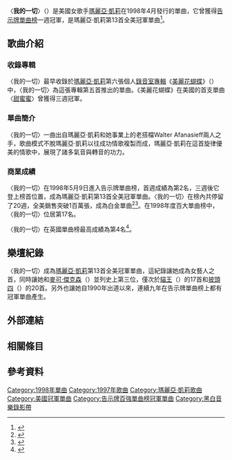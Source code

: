 {{NoteTA
|1=zh-cn:玛丽亚·凯莉; zh-tw:瑪麗亞·凱莉; zh-hk:Mariah Carey;
}}
{{Infobox single
| Name = 我的一切<br />My All
| Cover = 
| Artist = [[瑪麗亞·凱莉|瑪麗亞·凱莉]]
| Album = [[美麗花蝴蝶_(瑪麗亞·凱莉專輯)|美麗花蝴蝶]]
| Released = 1998年4月21日
| Format = [[CD|CD]]
| Recorded = 1997年
| Genre = {{flat list|
*[[流行音樂|流行音樂]]
*[[節奏藍調|節奏藍調]]
*[[拉丁樂|拉丁樂]]}}
| Length = 3:50
| Label = [[哥倫比亞唱片|哥倫比亞唱片]]
| Writer = {{flat list|
* 瑪麗亞·凱莉
* [[Walter_Afanasieff|Walter Afanasieff]]}}
| Producer = {{flat list|
* 瑪麗亞·凱莉
* Walter Afanasieff}}
| Last single = "[[Breakdown_(Mariah_Carey_song)|Breakdown]]" <br>(1998)
| This single = "'''My All'''" <br>(1998)
| Next single = "[[Sweetheart_(Rainy_Davis_song)|Sweetheart]]" <br>(1998)
| Misc = 
}}
〈'''我的一切'''〉（{{lang-en|'''My All'''}}）是美國女歌手[[瑪麗亞·凱莉|瑪麗亞·凱莉]]在1998年4月發行的單曲，它曾獲得[[Billboard_Hot_100|告示牌單曲榜]]一週冠軍，是瑪麗亞·凱莉第13首全美冠軍單曲<ref>{{Cite web |url=http://www.billboard.com/artist/309388/mariah-carey/chart?page=2&f=379 |title=美國告示牌瑪麗亞·凱莉單曲榜成績 |access-date=2015-06-08 |archive-date=2015-06-01 |archive-url=https://web.archive.org/web/20150601011614/http://www.billboard.com/artist/309388/mariah-carey/chart?page=2&f=379 |dead-url=no }}</ref>。

==歌曲介紹==
===收錄專輯===
〈我的一切〉最早收錄於[[瑪麗亞·凱莉|瑪麗亞·凱莉]]第六張個人[[錄音室專輯|錄音室專輯]]《[[美麗花蝴蝶_(瑪麗亞·凱莉專輯)|美麗花蝴蝶]]》（{{lang-en|Butterfly}}）中，〈我的一切〉為這張專輯第五首推出的單曲。《美麗花蝴蝶》在美國的首支單曲〈[[甜蜜蜜_(瑪麗亞·凱莉歌曲)|甜蜜蜜]]〉曾獲得三週冠軍。
===單曲簡介===
〈我的一切〉一曲出自瑪麗亞·凱莉和她事業上的老搭檔Walter Afanasieff兩人之手，歌曲模式不脫瑪麗亞·凱莉以往成功情歌複製而成，瑪麗亞·凱莉在這首旋律優美的情歌中，展現了諸多氣音與轉音的功力。
===商業成績===
〈我的一切〉在1998年5月9日進入告示牌單曲榜，首週成績為第2名，三週後它登上榜首位置，成為瑪麗亞·凱莉第13首全美冠軍單曲。〈我的一切〉在榜內共停留了20週，全美銷售突破1百萬張，成為白金單曲<ref>{{Cite web |url=http://www.billboard.com/charts/hot-100/1998-05-09 |title=1998-05-09告示牌單曲榜 |access-date=2015-06-08 |archive-date=2020-11-12 |archive-url=https://web.archive.org/web/20201112153418/https://www.billboard.com/charts/hot-100/1998-05-09 |dead-url=no }}</ref><ref>{{Cite web |url=http://www.billboard.com/charts/hot-100/1998-05-23 |title=1998-05-23告示牌單曲榜 |access-date=2015-06-08 |archive-date=2015-06-21 |archive-url=https://web.archive.org/web/20150621065806/http://www.billboard.com/charts/hot-100/1998-05-23 |dead-url=no }}</ref>。在1998年度百大單曲榜中，〈我的一切〉位居第17名。

〈我的一切〉在英國單曲榜最高成績為第4名<ref>{{Cite web |url=http://www.officialcharts.com/artist/25943/mariah-carey/ |title=英國排行榜瑪麗亞·凱莉單曲成績 |access-date=2015-06-08 |archive-date=2020-01-18 |archive-url=https://web.archive.org/web/20200118035532/https://www.officialcharts.com/artist/25943/mariah-carey/ |dead-url=no }}</ref>。
==樂壇紀錄==
〈我的一切〉成為[[瑪麗亞·凱莉|瑪麗亞·凱莉]]第13首全美冠軍單曲，這紀錄讓她成為女藝人之首，同時讓她和[[麥可·傑克森|麥可·傑克森]]（{{lang-en|Michael Jackson}}）並列史上第三位，僅次於[[貓王|貓王]]（{{lang-en|Elvis Presley}}）的17首和[[披頭四|披頭四]]（{{lang-en|The Beatles}}）的20首。另外也讓她自1990年出道以來，連續九年在告示牌單曲榜上都有冠軍單曲產生。

==外部連結==
{{Mariah Carey songs}}
==相關條目==
{{main|玛丽亚·凯莉乐坛记录}}
{{main|玛丽亚·凯莉得奖列表}}
==參考資料==
{{reflist|3}}

{{DEFAULTSORT: My All}}
[[Category:1998年單曲|Category:1998年單曲]]
[[Category:1997年歌曲|Category:1997年歌曲]]
[[Category:瑪麗亞·凱莉歌曲|Category:瑪麗亞·凱莉歌曲]]
[[Category:美國冠軍單曲|Category:美國冠軍單曲]]
[[Category:告示牌百強單曲榜冠軍單曲|Category:告示牌百強單曲榜冠軍單曲]]
[[Category:黑白音樂錄影帶|Category:黑白音樂錄影帶]]